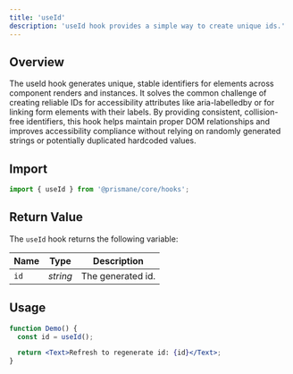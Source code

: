 ---
title: 'useId'
description: 'useId hook provides a simple way to create unique ids.'
---

## Overview
The useId hook generates unique, stable identifiers for elements across component renders and instances. It solves the common challenge of creating reliable IDs for accessibility attributes like aria-labelledby or for linking form elements with their labels. By providing consistent, collision-free identifiers, this hook helps maintain proper DOM relationships and improves accessibility compliance without relying on randomly generated strings or potentially duplicated hardcoded values.

## Import

```js
import { useId } from '@prismane/core/hooks';
```

## Return Value

The `useId` hook returns the following variable:

| Name | Type     | Description       |
| ---- | -------- | ----------------- |
| `id` | _string_ | The generated id. |

## Usage

```jsx preview
function Demo() {
  const id = useId();

  return <Text>Refresh to regenerate id: {id}</Text>;
}
```

